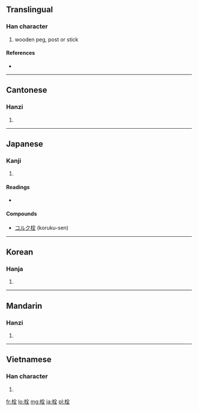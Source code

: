 ==Translingual==

===Han character===
{{Han char|rn=75|rad=木|as=06|sn=10|four=4891<sub>4</sub>|canj=木人一土 (DOMG)|ids=⿰[[木]][[全]]}}

# wooden peg, post or stick

====References====
* {{Han ref|kx=0521.140|dkj=14689|dj=0910.080|hdz=21202.020|uh=6813|ud=26643|bh=AEEA|bd=44778}}

----

==Cantonese==

===Hanzi===
{{yue-hanzi|jyut=|y=saan1}}

# {{defn|lang=yue|sort=木06}}

----

==Japanese==

===Kanji===
{{ja-kanji|grade=c|rs=木06}}

# {{defn|lang=ja|sort=木06}}

====Readings====
* {{ja-readings|on=[[せん]] (sen)|kun=[[せんのき]] (sennoki)}}

====Compounds====
* [[コルク栓]] (koruku-sen)

----

==Korean==

===Hanja===
{{ko-hanja|hangeul=전|eumhun=|rv=jeon|mr=chŏn|y=cen}}

# {{defn|lang=ko|sort=木06}}

----

==Mandarin==

===Hanzi===
{{cmn-hanzi|pin=[[shuān]] ([[shuan1]]), [[xī]] ([[xi1]])|wg=shuan<sup>1</sup>, hsi<sup>1</sup>}}

# {{defn|lang=cmn|sort=木06}}

----

==Vietnamese==

===Han character===
{{vi-hantu|[[xuyên]], [[thoen]], [[thuyên]]|rs=木06}}

# {{defn|lang=vi|sort=木06}}

[[fr:栓]]
[[lo:栓]]
[[mg:栓]]
[[ja:栓]]
[[pl:栓]]